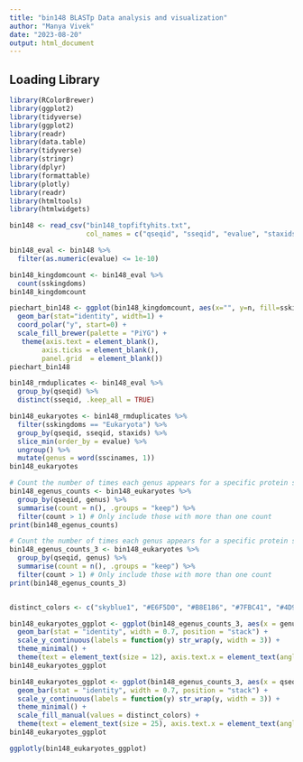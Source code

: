 ```yaml
---
title: "bin148 BLASTp Data analysis and visualization"
author: "Manya Vivek"
date: "2023-08-20"
output: html_document
---
```


## Loading Library 
```r
library(RColorBrewer)
library(ggplot2)
library(tidyverse)
library(ggplot2)
library(readr)
library(data.table)
library(tidyverse)
library(stringr)
library(dplyr)
library(formattable)
library(plotly)
library(readr)
library(htmltools)
library(htmlwidgets)
```

```r
bin148 <- read_csv("bin148_topfiftyhits.txt", 
                   col_names = c("qseqid", "sseqid", "evalue", "staxids", "sscinames", "sskingdoms", "stitle"))
```
```r
bin148_eval <- bin148 %>% 
  filter(as.numeric(evalue) <= 1e-10)
```

```r
bin148_kingdomcount <- bin148_eval %>% 
  count(sskingdoms)
bin148_kingdomcount
```
```r
piechart_bin148 <- ggplot(bin148_kingdomcount, aes(x="", y=n, fill=sskingdoms)) +
  geom_bar(stat="identity", width=1) +
  coord_polar("y", start=0) +
  scale_fill_brewer(palette = "PiYG") +
   theme(axis.text = element_blank(),
        axis.ticks = element_blank(),
        panel.grid  = element_blank())
piechart_bin148
```
```r
bin148_rmduplicates <- bin148_eval %>% 
  group_by(qseqid) %>% 
  distinct(sseqid, .keep_all = TRUE)
```

```r
bin148_eukaryotes <- bin148_rmduplicates %>%
  filter(sskingdoms == "Eukaryota") %>%
  group_by(qseqid, sseqid, staxids) %>%
  slice_min(order_by = evalue) %>%
  ungroup() %>% 
  mutate(genus = word(sscinames, 1))
bin148_eukaryotes
```
```r
# Count the number of times each genus appears for a specific protein sequence
bin148_egenus_counts <- bin148_eukaryotes %>%
  group_by(qseqid, genus) %>%
  summarise(count = n(), .groups = "keep") %>% 
  filter(count > 1) # Only include those with more than one count 
print(bin148_egenus_counts)
```

```r
# Count the number of times each genus appears for a specific protein sequence
bin148_egenus_counts_3 <- bin148_eukaryotes %>%
  group_by(qseqid, genus) %>%
  summarise(count = n(), .groups = "keep") %>% 
  filter(count > 1) # Only include those with more than one count 
print(bin148_egenus_counts_3)
```
```r

```


```r
distinct_colors <- c("skyblue1", "#E6F5D0", "#B8E186", "#7FBC41", "#4D9221", "#276419", "#E41A1C", "#377EB8", "#4DAF4A", "#984EA3", "#FF7F00", "#FFFF33", "#A65628", "#F781BF", "#999999", "#A6CEE3", "#1F78B4", "#B2DF8A", "#33A02C", "#FB9A99", "#E31A1C", "#FDBF6F", "#FF7F00", "#CAB2D6", "#6A3D9A", "#FFFF99", "#B15928", "#FBB4AE", "#B3CDE3", "#CCEBC5", "#DECBE4", "#FED9A6", "midnightblue", "#E5D8BD", "cornflowerblue", "#8DD3C7", "royalblue", "#BEBADA", "#FB8072", "#80B1D3", "#FDB462", "#B3DE69", "darkcyan", "#D9D9D9", "#BC80BD", "#CCEBC5", "chartreuse2", "#7FC97F", "#BEAED4", "purple", "cadetblue", "#386CB0", "#F0027F", "#BF5B17", "#666666", "#8E0152", "#C51B7D", "#DE77AE", "#F1B6DA", "#FDE0EF", "lightpink", "lightgreen", "mediumpurple1", "lightgoldenrod2", "lavender", "lavenderblush1", "lightblue2", "lightcyan1", "lemonchiffon2", "lawngreen", "khaki3", "ivory2", "indianred2", "hotpink2", "honeydew2", "mistyrose1", "midnightblue", "mediumvioletred", "mediumslateblue", "mediumpurple3", "mediumorchid1", "maroon2", "maroon", "limegreen", "lightsteelblue", "lightskyblue", "lightseagreen", "lightsalmon", "lightpink2", "pink", "peachpuff", "palevioletred1", "paleturquoise", "palegreen", "orchid1", "orange1", "olivedrab1", "purple2", "plum1", "steelblue1", "royalblue1", "skyblue",  "coral1", "chartreuse2", "darkgreen", "deepskyblue", "cornflowerblue", "darkcyan", "moccasin", "skyblue1", "#E6F5D0", "#B8E186", "#7FBC41", "#4D9221", "#276419", "#E41A1C", "#377EB8", "#4DAF4A", "#984EA3", "#FF7F00", "#FFFF33", "#A65628", "#F781BF", "#999999", "#A6CEE3", "#1F78B4", "#B2DF8A", "#33A02C", "#FB9A99", "#E31A1C", "#FDBF6F", "#FF7F00", "#CAB2D6", "#6A3D9A", "#FFFF99", "#B15928", "#FBB4AE", "#B3CDE3", "#CCEBC5", "#DECBE4", "#FED9A6", "midnightblue", "#E5D8BD", "cornflowerblue", "#8DD3C7", "royalblue", "#BEBADA", "#FB8072", "#80B1D3", "#FDB462", "#B3DE69", "darkcyan", "#D9D9D9", "#BC80BD", "#CCEBC5", "chartreuse2", "#7FC97F", "#BEAED4", "purple", "cadetblue", "#386CB0", "#F0027F", "#BF5B17", "#666666", "#8E0152", "#C51B7D", "#DE77AE", "#F1B6DA", "#FDE0EF", "lightpink", "lightgreen", "mediumpurple1", "lightgoldenrod2", "lavender", "lavenderblush1", "lightblue2", "lightcyan1", "lemonchiffon2", "lawngreen", "khaki3", "ivory2", "indianred2", "hotpink2", "honeydew2", "mistyrose1", "midnightblue", "mediumvioletred", "mediumslateblue", "mediumpurple3", "mediumorchid1", "maroon2", "maroon", "limegreen", "lightsteelblue", "lightskyblue", "lightseagreen", "lightsalmon", "lightpink2", "pink", "peachpuff", "palevioletred1", "paleturquoise", "palegreen", "orchid1", "orange1", "olivedrab1", "purple2", "plum1", "steelblue1", "royalblue1", "skyblue",  "coral1", "chartreuse2", "darkgreen", "deepskyblue", "cornflowerblue", "darkcyan", "moccasin")
```

```r
bin148_eukaryotes_ggplot <- ggplot(bin148_egenus_counts_3, aes(x = genus, y = count)) +
  geom_bar(stat = "identity", width = 0.7, position = "stack") +
  scale_y_continuous(labels = function(y) str_wrap(y, width = 3)) +
  theme_minimal() +
  theme(text = element_text(size = 12), axis.text.x = element_text(angle = 90, hjust = 1), legend.position = "bottom")
bin148_eukaryotes_ggplot
```

```r
bin148_eukaryotes_ggplot <- ggplot(bin148_egenus_counts_3, aes(x = qseqid, y = count, fill = genus)) +
  geom_bar(stat = "identity", width = 0.7, position = "stack") +
  scale_y_continuous(labels = function(y) str_wrap(y, width = 3)) +
  theme_minimal() +
  scale_fill_manual(values = distinct_colors) +
  theme(text = element_text(size = 25), axis.text.x = element_text(angle = 90, hjust = 1), legend.position = "bottom")
bin148_eukaryotes_ggplot
```

```r
ggplotly(bin148_eukaryotes_ggplot)
```
